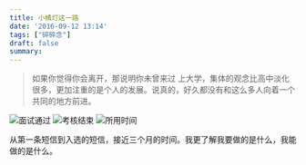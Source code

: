 ```yaml
---
title: 小橘灯这一路
date: '2016-09-12 13:14'
tags: ["碎碎念"]
draft: false
summary: 
---
```

> 如果你觉得你会离开，那说明你未曾来过
> 上大学，集体的观念比高中淡化很多，更加注重的是个人的发展。说真的，好久都没有和这么多人向着一个共同的地方前进。

![面试通过](https://images.scar.site/20220223230837.png)
![考核结束](https://images.scar.site/20220223230845.png)
![所用时间](https://images.scar.site/20220223230933.png)

从第一条短信到入选的短信，接近三个月的时间。我更了解我要做的是什么，我能做的是什么。
